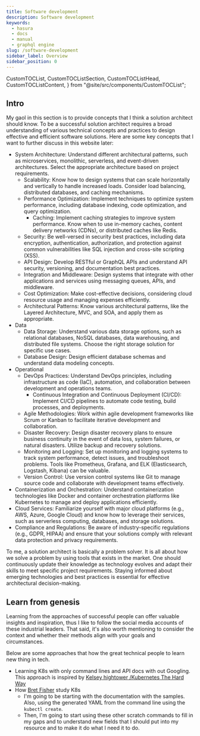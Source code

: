 ```yaml
---
title: Software development
description: Software development
keywords:
  - hasura
  - docs
  - manual
  - graphql engine
slug: /software-development
sidebar_label: Overview
sidebar_position: 0
---
```



  CustomTOCList,
  CustomTOCListSection,
  CustomTOCListHead,
  CustomTOCListContent,
} from "@site/src/components/CustomTOCList";


## Intro

My gaol in this section is to provide concepts that I think a solution architect should know. To be a successful solution architect requires a broad understanding of various technical concepts and practices to design effective and efficient software solutions. Here are some key concepts that I want to further discuss in this website later:

- System Architecture: Understand different architectural patterns, such as microservices, monolithic, serverless, and event-driven architectures. Select the appropriate architecture based on project requirements.
    - Scalability: Know how to design systems that can scale horizontally and vertically to handle increased loads. Consider load balancing, distributed databases, and caching mechanisms.
    - Performance Optimization: Implement techniques to optimize system performance, including database indexing, code optimization, and query optimization.
        - Caching: Implement caching strategies to improve system performance. Know when to use in-memory caches, content delivery networks (CDNs), or distributed caches like Redis.
    - Security: Be well-versed in security best practices, including data encryption, authentication, authorization, and protection against common vulnerabilities like SQL injection and cross-site scripting (XSS).
    - API Design: Develop RESTful or GraphQL APIs and understand API security, versioning, and documentation best practices.
    - Integration and Middleware: Design systems that integrate with other applications and services using messaging queues, APIs, and middleware.
    - Cost Optimization: Make cost-effective decisions, considering cloud resource usage and managing expenses efficiently.
    - Architectural Patterns: Know various architectural patterns, like the Layered Architecture, MVC, and SOA, and apply them as appropriate.
- Data 
    - Data Storage: Understand various data storage options, such as relational databases, NoSQL databases, data warehousing, and distributed file systems. Choose the right storage solution for specific use cases.
    - Database Design: Design efficient database schemas and understand data modeling concepts.
- Operational
    - DevOps Practices: Understand DevOps principles, including infrastructure as code (IaC), automation, and collaboration between development and operations teams.
        - Continuous Integration and Continuous Deployment (CI/CD): Implement CI/CD pipelines to automate code testing, build processes, and deployments.
    - Agile Methodologies: Work within agile development frameworks like Scrum or Kanban to facilitate iterative development and collaboration.
    - Disaster Recovery: Design disaster recovery plans to ensure business continuity in the event of data loss, system failures, or natural disasters. Utilize backup and recovery solutions.
    - Monitoring and Logging: Set up monitoring and logging systems to track system performance, detect issues, and troubleshoot problems. Tools like Prometheus, Grafana, and ELK (Elasticsearch, Logstash, Kibana) can be valuable.
    - Version Control: Use version control systems like Git to manage source code and collaborate with development teams effectively.
- Containerization and Orchestration: Understand containerization technologies like Docker and container orchestration platforms like Kubernetes to manage and deploy applications efficiently.
- Cloud Services: Familiarize yourself with major cloud platforms (e.g., AWS, Azure, Google Cloud) and know how to leverage their services, such as serverless computing, databases, and storage solutions.
- Compliance and Regulations: Be aware of industry-specific regulations (e.g., GDPR, HIPAA) and ensure that your solutions comply with relevant data protection and privacy requirements.

To me, a solution architect is basically a problem solver. It is all about how we solve a problem by using tools that exists in the market. One should continuously update their knowledge as technology evolves and adapt their skills to meet specific project requirements. Staying informed about emerging technologies and best practices is essential for effective architectural decision-making.

## Learn from genesis

Learning from the approaches of successful people can offer valuable insights and inspiration, thus I like to follow the social media accounts of these industrial leaders. That said, it's also worth mentioning to consider the context and whether their methods align with your goals and circumstances.

Below are some approaches that how the great technical people to learn new thing in tech. 

- Learning K8s with only command lines and API docs with out Googling. This approach is inspired by [Kelsey hightower
/Kubernetes The Hard Way](https://github.com/kelseyhightower/kubernetes-the-hard-way)
- How [Bret Fisher](https://www.bretfisher.com/) study K8s
    - I'm going to be starting with the documentation with the samples. Also, using the generated YAML from the command line using the `kubectl create`. 
    - Then, I'm going to start using these other scratch commands to fill in my gaps and to understand new fields that I should put into my resource and to make it do what I need it to do.
